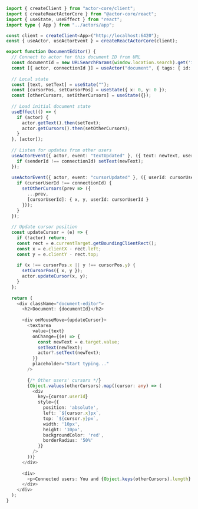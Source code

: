 ```typescript
import { createClient } from "actor-core/client";
import { createReactActorCore } from "@actor-core/react";
import { useState, useEffect } from "react";
import type { App } from "../actors/app";

const client = createClient<App>("http://localhost:6420");
const { useActor, useActorEvent } = createReactActorCore(client);

export function DocumentEditor() {
  // Connect to actor for this document ID from URL
  const documentId = new URLSearchParams(window.location.search).get('id') || 'default-doc';
  const [{ actor, connectionId }] = useActor("document", { tags: { id: documentId } });
  
  // Local state
  const [text, setText] = useState("");
  const [cursorPos, setCursorPos] = useState({ x: 0, y: 0 });
  const [otherCursors, setOtherCursors] = useState({});
  
  // Load initial document state
  useEffect(() => {
    if (actor) {
      actor.getText().then(setText);
      actor.getCursors().then(setOtherCursors);
    }
  }, [actor]);
  
  // Listen for updates from other users
  useActorEvent({ actor, event: "textUpdated" }, ({ text: newText, userId: senderId }) => {
    if (senderId !== connectionId) setText(newText);
  });
  
  useActorEvent({ actor, event: "cursorUpdated" }, ({ userId: cursorUserId, x, y }) => {
    if (cursorUserId !== connectionId) {
      setOtherCursors(prev => ({
        ...prev,
        [cursorUserId]: { x, y, userId: cursorUserId }
      }));
    }
  });
  
  // Update cursor position
  const updateCursor = (e) => {
    if (!actor) return;
    const rect = e.currentTarget.getBoundingClientRect();
    const x = e.clientX - rect.left;
    const y = e.clientY - rect.top;
    
    if (x !== cursorPos.x || y !== cursorPos.y) {
      setCursorPos({ x, y });
      actor.updateCursor(x, y);
    }
  };
  
  return (
    <div className="document-editor">
      <h2>Document: {documentId}</h2>
      
      <div onMouseMove={updateCursor}>
        <textarea
          value={text}
          onChange={(e) => {
            const newText = e.target.value;
            setText(newText);
            actor?.setText(newText);
          }}
          placeholder="Start typing..."
        />
        
        {/* Other users' cursors */}
        {Object.values(otherCursors).map((cursor: any) => (
          <div 
            key={cursor.userId}
            style={{
              position: 'absolute',
              left: `${cursor.x}px`,
              top: `${cursor.y}px`,
              width: '10px',
              height: '10px',
              backgroundColor: 'red',
              borderRadius: '50%'
            }}
          />
        ))}
      </div>
      
      <div>
        <p>Connected users: You and {Object.keys(otherCursors).length} others</p>
      </div>
    </div>
  );
}
```
